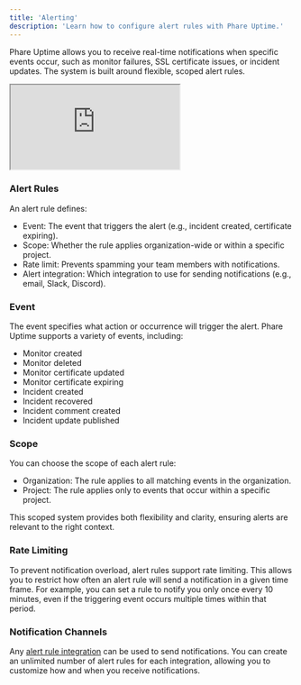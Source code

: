 ```yaml
---
title: 'Alerting'
description: 'Learn how to configure alert rules with Phare Uptime.'
---
```


Phare Uptime allows you to receive real-time notifications when specific events occur, such as monitor failures, SSL certificate issues, or incident updates. The system is built around flexible, scoped alert rules.

<Frame>
    <div style={{position: 'relative', width: '100%', 'padding-top': '56.25%'}}>
        <iframe
            src="https://iframe.mediadelivery.net/embed/238508/be98c500-251c-41cc-90d7-a20f0077cbeb?autoplay=false&loop=true&muted=true&preload=true&responsive=true"
            loading="lazy"
            allow="accelerometer;gyroscope;autoplay;encrypted-media;picture-in-picture;fullscreen"
            style={{border: 0, position: 'absolute', top: 0, height: '100%', width: '100%'}}
        ></iframe>
    </div>
</Frame>

### Alert Rules

An alert rule defines:

- Event: The event that triggers the alert (e.g., incident created, certificate expiring).
- Scope: Whether the rule applies organization-wide or within a specific project.
- Rate limit: Prevents spamming your team members with notifications.
- Alert integration: Which integration to use for sending notifications (e.g., email, Slack, Discord).

### Event

The event specifies what action or occurrence will trigger the alert. Phare Uptime supports a variety of events, including:

- Monitor created
- Monitor deleted
- Monitor certificate updated
- Monitor certificate expiring
- Incident created
- Incident recovered
- Incident comment created
- Incident update published

### Scope

You can choose the scope of each alert rule:

- Organization: The rule applies to all matching events in the organization.
- Project: The rule applies only to events that occur within a specific project.

This scoped system provides both flexibility and clarity, ensuring alerts are relevant to the right context.

### Rate Limiting

To prevent notification overload, alert rules support rate limiting. This allows you to restrict how often an alert rule will send a notification in a given time frame. For example, you can set a rule to notify you only once every 10 minutes, even if the triggering event occurs multiple times within that period.

### Notification Channels

Any [alert rule integration](/integrations/overview) can be used to send notifications. You can create an unlimited number of alert rules for each integration, allowing you to customize how and when you receive notifications.
